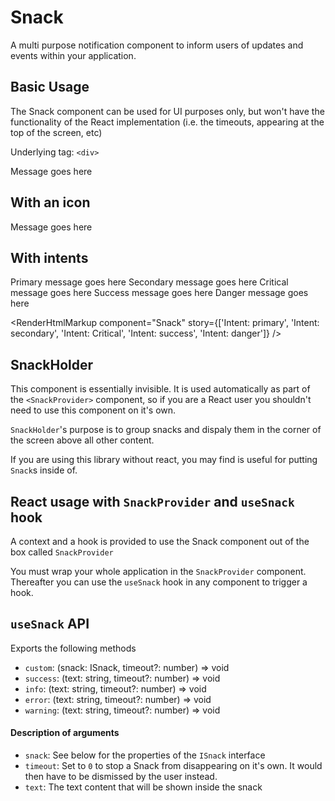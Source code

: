 
<Meta title="Snack" component={Snack} />

# Snack

A multi purpose notification component to inform users of updates and events within your application.

<ArgsTable of={Snack} />

## Basic Usage

The Snack component can be used for UI purposes only, but won't have the functionality of the React implementation (i.e. the timeouts, appearing at the top of the screen, etc)

Underlying tag: `<div>`

<Canvas>
  <Story name="Basic Usage">
    <Snack>Message goes here</Snack>
  </Story>
</Canvas>

<RenderHtmlMarkup component="Snack" story="Basic Usage" />

## With an icon

<Canvas>
  <Story name="With an icon">
    <Snack icon="infoSystem">Message goes here</Snack>
  </Story>
</Canvas>

<RenderHtmlMarkup component="Snack" story="With an icon" />

## With intents

<Canvas>
  <Story name="Intent: primary">
    <Snack icon="infoSystem" intent="primary">
      Primary message goes here
    </Snack>
  </Story>
  <Story name="Intent: secondary">
    <Snack intent="secondary" icon="infoSystem">
      Secondary message goes here
    </Snack>
  </Story>
  <Story name="Intent: Critical">
    <Snack intent="critical" icon="warningSystem">
      Critical message goes here
    </Snack>
  </Story>
  <Story name="Intent: success">
    <Snack intent="success" icon="tickSystem">
      Success message goes here
    </Snack>
  </Story>
  <Story name="Intent: danger">
    <Snack intent="danger" icon="errorSystem">
      Danger message goes here
    </Snack>
  </Story>
</Canvas>

<RenderHtmlMarkup
  component="Snack"
  story={['Intent: primary', 'Intent: secondary', 'Intent: Critical', 'Intent: success', 'Intent: danger']}
/>

## SnackHolder

This component is essentially invisible. It is used automatically as part of the `<SnackProvider>` component, so if you are a React user you shouldn't need to use this component on it's own.

`SnackHolder`'s purpose is to group snacks and dispaly them in the corner of the screen above all other content.

If you are using this library without react, you may find is useful for putting `Snack`s inside of.

<ArgsTable of={SnackHolder} />

<Canvas>
  <Story name="Default Usage">
    <SnackHolder />
  </Story>
</Canvas>

<RenderHtmlMarkup component="SnackHolder" story="Default Usage" />

## React usage with `SnackProvider` and `useSnack` hook

A context and a hook is provided to use the Snack component out of the box called `SnackProvider`

<Canvas>
  <Story name="useSnack hook">
    <SnackProvider>
      <UseSnackHookStory />
    </SnackProvider>
  </Story>
</Canvas>

You must wrap your whole application in the `SnackProvider` component. Thereafter you can use the `useSnack` hook in any component to trigger a hook.

## `useSnack` API

Exports the following methods

- `custom`: (snack: ISnack, timeout?: number) => void
- `success`: (text: string, timeout?: number) => void
- `info`: (text: string, timeout?: number) => void
- `error`: (text: string, timeout?: number) => void
- `warning`: (text: string, timeout?: number) => void

#### Description of arguments

- `snack`: See below for the properties of the `ISnack` interface
- `timeout`: Set to `0` to stop a Snack from disappearing on it's own. It would then have to be dismissed by the user instead.
- `text`: The text content that will be shown inside the snack
